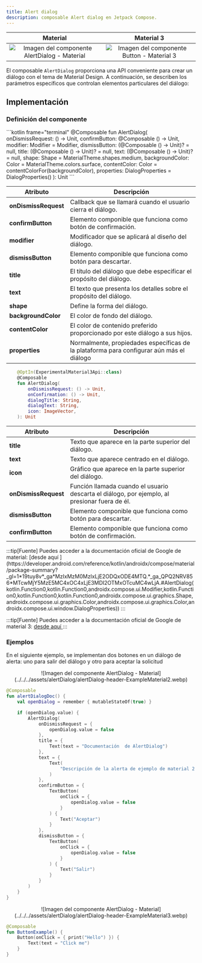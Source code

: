 ```yaml
---
title: Alert dialog
description: composable Alert dialog en Jetpack Compose.
---
```



| Material| Material 3| 
| :----------------: | :------: |
| ![Imagen del componente AlertDialog - Material](../../../assets/alertDialog/alertDialog-header-ExampleMaterial2.webp) | ![Imagen del componente Button - Material 3](../../../assets/alertDialog/alertDialog-header-ExampleMaterial3.webp) | 

El composable `AlertDialog` proporciona una API conveniente para crear un diálogo con el tema de Material Design. A continuación, se describen los parámetros específicos que controlan elementos particulares del diálogo:


## Implementación

### Definición del componente

<Tabs>
<TabItem label="Material">
```kotlin frame="terminal"
    @Composable
    fun AlertDialog(
        onDismissRequest: () -> Unit,
        confirmButton: @Composable () -> Unit,
        modifier: Modifier = Modifier,
        dismissButton: (@Composable () -> Unit)? = null,
        title: (@Composable () -> Unit)? = null,
        text: (@Composable () -> Unit)? = null,
        shape: Shape = MaterialTheme.shapes.medium,
        backgroundColor: Color = MaterialTheme.colors.surface,
        contentColor: Color = contentColorFor(backgroundColor),
        properties: DialogProperties = DialogProperties()
    ): Unit
```

| Atributo             | Descripción                                                                       |
| -------------------- | ---------------------------------------------------------------------------------- |
| **onDismissRequest** | Callback que se llamará cuando el usuario cierra el diálogo.                       |
| **confirmButton** | Elemento componible que funciona como botón de confirmación.                          |
| **modifier**         | Modificador que se aplicará al diseño del diálogo.                                 |
| **dismissButton** | Elemento componible que funciona como botón para descartar.                        |
| **title**            | El título del diálogo que debe especificar el propósito del diálogo.               |
| **text**             | El texto que presenta los detalles sobre el propósito del diálogo.                 |
| **shape**            | Define la forma del diálogo.                                                       |
| **backgroundColor**  | El color de fondo del diálogo.                                                     |
| **contentColor**     | El color de contenido preferido proporcionado por este diálogo a sus hijos.         |
| **properties**       | Normalmente, propiedades específicas de la plataforma para configurar aún más el diálogo  |
</TabItem>

<TabItem label="Material 3">

```kotlin frame="terminal"
    @OptIn(ExperimentalMaterial3Api::class)
    @Composable
    fun AlertDialog(
        onDismissRequest: () -> Unit,
        onConfirmation: () -> Unit,
        dialogTitle: String,
        dialogText: String,
        icon: ImageVector,
    ): Unit
```

| Atributo         | Descripción                                                                       |
| ----------------- | ---------------------------------------------------------------------------------- |
| **title**         | Texto que aparece en la parte superior del diálogo.                               |
| **text**          | Texto que aparece centrado en el diálogo.                                         |
| **icon**          | Gráfico que aparece en la parte superior del diálogo.                              |
| **onDismissRequest** | Función llamada cuando el usuario descarta el diálogo, por ejemplo, al presionar fuera de él. |
| **dismissButton** | Elemento componible que funciona como botón para descartar.                        |
| **confirmButton** | Elemento componible que funciona como botón de confirmación.                       |

</TabItem>

</Tabs>

[comment]: <> (No modifiques el tip)


<Tabs>
<TabItem label="Material">
:::tip[Fuente]
Puedes acceder a la documentación oficial de Google de material:
[desde aquí ](https://developer.android.com/reference/kotlin/androidx/compose/material/package-summary?_gl=1*19tuy8v*_ga*MzIxMzM0MzIxLjE2ODQxODE4MTQ.*_ga_QPQ2NRV856*MTcwMjY5MzE5MC4xOC4xLjE3MDI2OTMxOTcuMC4wLjA.#AlertDialog(kotlin.Function0,kotlin.Function0,androidx.compose.ui.Modifier,kotlin.Function0,kotlin.Function0,kotlin.Function0,androidx.compose.ui.graphics.Shape,androidx.compose.ui.graphics.Color,androidx.compose.ui.graphics.Color,androidx.compose.ui.window.DialogProperties))
:::
</TabItem>
<TabItem label="Material 3">

:::tip[Fuente]
Puedes acceder a la documentación oficial de Google de material 3:
[desde aquí ](https://developer.android.com/jetpack/compose/components/dialog?hl=es-419)
:::

</TabItem>
</Tabs>

### Ejemplos 
En el siguiente ejemplo, se implementan dos botones en un diálogo de alerta: uno para salir del diálogo y otro para aceptar la solicitud

<Tabs>
<TabItem label="Material">

<center>![Imagen del componente AlertDialog - Material](../../../assets/alertDialog/alertDialog-header-ExampleMaterial2.webp)</center>

```kotlin frame="terminal"
@Composable
fun alertDialogDoc() {
    val openDialog = remember { mutableStateOf(true) }

    if (openDialog.value) {
        AlertDialog(
            onDismissRequest = {
                openDialog.value = false
            },
            title = {
                Text(text = "Documentación  de AlertDialog")
            },
            text = {
                Text(
                    "Descripción de la alerta de ejemplo de material 2."
                )
            },
            confirmButton = {
                TextButton(
                    onClick = {
                        openDialog.value = false
                    }
                ) {
                    Text("Aceptar")
                }
            },
            dismissButton = {
                TextButton(
                    onClick = {
                        openDialog.value = false
                    }
                ) {
                    Text("Salir")
                }
            }
        )
    }
}
```

</TabItem>
<TabItem label="Material 3">

<center>![Imagen del componente AlertDialog - Material](../../../assets/alertDialog/alertDialog-header-ExampleMaterial3.webp)</center>

```kotlin frame="terminal"
@Composable
fun ButtonExample() {
    Button(onClick = { print("Hello") }) {
        Text(text = "Click me")
    }
}
```

</TabItem>
</Tabs>